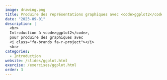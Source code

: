 ```yaml
---
image: drawing.png
title: Produire des représentations graphiques avec <code>ggplot2</code>
date: "2023-09-01"
description: |
  <br>
  Introduction à <code>ggplot2</code>,
  pour produire des graphiques avec
  <i class="fa-brands fa-r-project"></i>
  <br>
categories:
  - Introduction
website: /slides/ggplot.html
exercise: /exercises/ggplot.html
order: 3
---
```


